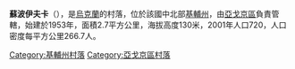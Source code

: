 {{coord|50|22|23|N|31|44|27|E|scale:30000|display=title}}

'''蘇波伊夫卡'''（{{lang-uk|Супоївка}}），是[[烏克蘭|烏克蘭]]的村落，位於該國中北部[[基輔州|基輔州]]，由[[亞戈京區|亞戈京區]]負責管轄，始建於1953年，面積2.7平方公里，海拔高度130米，2001年人口720，人口密度每平方公里266.7人。

{{DEFAULTSORT:Супоївка}}
[[Category:基輔州村落|Category:基輔州村落]]
[[Category:亞戈京區村落|Category:亞戈京區村落]]


{{Kiev-geo-stub}}